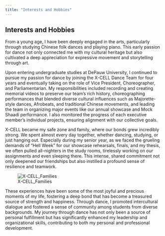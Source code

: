 ```yaml
---
title: "Interests and Hobbies"
---
```


## Interests and Hobbies

From a young age, I have been deeply engaged in the arts, particularly through studying Chinese folk dances and playing piano. This early passion for dance not only connected me with my cultural heritage but also cultivated a deep appreciation for expressive movement and storytelling through art.

Upon entering undergraduate studies at DePauw University, I continued to pursue my passion for dance by joining the X-CELL Dance Team for four years and eventually taking on the role of Vice President, Choreographer, and Parliamentarian. My responsibilities included recording and creating memorial videos to preserve our team's rich history, choreographing performances that blended diverse cultural influences such as Majorette-style dances, Afrobeats, and traditional Chinese movements, and leading the team in organizing major events like our annual showcase and Mock Shaadi performance. I also monitored the progress of each executive member’s individual projects, ensuring alignment with our collective goals.

X-CELL became my safe zone and family, where our bonds grew incredibly strong. We spent almost every day together, whether dancing, studying, or just hanging out. Especially during my senior year, as we faced the grueling demands of "Hell Week" for our showcase rehearsals, finals, and my thesis, we often pulled all-nighters in the study rooms, tirelessly working on our assignments and even sleeping there. This intense, shared commitment not only deepened our friendships but also instilled a profound sense of resilience and teamwork.

![X-CELL_Families](Images/X-CELL.jpg "X-CELL.jpg")

These experiences have been some of the most joyful and precious moments of my life, fostering a deep bond that has become a treasured source of strength and happiness. Through dance, I promoted intercultural dialogue and fostered a sense of community among students from diverse backgrounds. My journey through dance has not only been a source of personal fulfillment but has significantly enhanced my leadership and organizational skills, contributing to both my personal and professional development.
